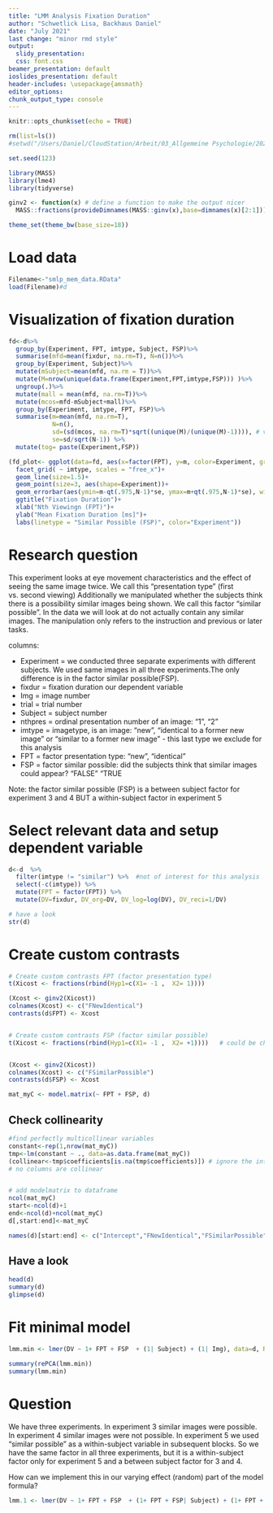 ```yaml
---
title: "LMM Analysis Fixation Duration"
author: "Schwetlick Lisa, Backhaus Daniel"
date: "July 2021"
last change: "minor rmd style"
output:
  slidy_presentation:
  css: font.css
beamer_presentation: default
ioslides_presentation: default
header-includes: \usepackage{amsmath}
editor_options:
chunk_output_type: console
---
```

  
  
```r
knitr::opts_chunk$set(echo = TRUE)

rm(list=ls())
#setwd("/Users/Daniel/CloudStation/Arbeit/03_Allgemeine Psychologie/2020/Lisa_Memory/SUBSET_SMLP/")

set.seed(123)

library(MASS)
library(lme4)
library(tidyverse)

ginv2 <- function(x) # define a function to make the output nicer
  MASS::fractions(provideDimnames(MASS::ginv(x),base=dimnames(x)[2:1]))

theme_set(theme_bw(base_size=18))
```

# Load data

```r
Filename<-"smlp_mem_data.RData"
load(Filename)#d
```

# Visualization of fixation duration

```r
fd<-d%>%
  group_by(Experiment, FPT, imtype, Subject, FSP)%>%
  summarise(mfd=mean(fixdur, na.rm=T), N=n())%>%
  group_by(Experiment, Subject)%>%
  mutate(mSubject=mean(mfd, na.rm = T))%>%
  mutate(M=nrow(unique(data.frame(Experiment,FPT,imtype,FSP))) )%>%
  ungroup(.)%>%
  mutate(mall = mean(mfd, na.rm=T))%>%
  mutate(mcos=mfd-mSubject+mall)%>%
  group_by(Experiment, imtype, FPT, FSP)%>%
  summarise(m=mean(mfd, na.rm=T),
            N=n(),
            sd=(sd(mcos, na.rm=T)*sqrt((unique(M)/(unique(M)-1)))), # von daniel
            se=sd/sqrt(N-1)) %>% 
  mutate(tog= paste(Experiment,FSP))
```


```r
(fd_plot<- ggplot(data=fd, aes(x=factor(FPT), y=m, color=Experiment, group=tog, linetype=FSP))+
  facet_grid( ~ imtype, scales = "free_x")+
  geom_line(size=1.5)+
  geom_point(size=3, aes(shape=Experiment))+
  geom_errorbar(aes(ymin=m-qt(.975,N-1)*se, ymax=m+qt(.975,N-1)*se), width=.2, size=.75)+ # confidence intervals
  ggtitle("Fixation Duration")+
  xlab("Nth Viewingn (FPT)")+
  ylab("Mean Fixation Duration [ms]")+
  labs(linetype = "Similar Possible (FSP)", color="Experiment"))
```

# Research question

This experiment looks at eye movement characteristics and the effect of seeing the same image twice.
We call this "presentation type" (first vs. second viewing)
Additionally we manipulated whether the subjects think  there is a possibility similar images being shown.
We call this factor "similar possible".
In the data we will look at do not actually contain any similar images. The manipulation only refers to the
instruction and previous or later tasks.

 
columns:

* Experiment = we conducted three separate experiments with different subjects. We used same images in all three experiments.The only difference is in the factor similar possible(FSP).
* fixdur = fixation duration our dependent variable
* Img = image number
* trial = trial number
* Subject = subject number
* nthpres = ordinal presentation number of an image: "1", "2"
* imtype = imagetype, is an image: "new", "identical to a former new image" or "similar to a former new image" - this last type we exclude for this analysis
* FPT = factor presentation type: "new", "identical" 
* FSP = factor similar possible: did the subjects think that similar images could appear? "FALSE" "TRUE

Note: the factor similar possible (FSP) is a between subject factor for experiment 3 and 4 
      BUT a within-subject factor in experiment 5


# Select relevant data and setup dependent variable

```r
d<-d  %>% 
  filter(imtype != "similar") %>%  #not of interest for this analysis
  select(-c(imtype)) %>% 
  mutate(FPT = factor(FPT)) %>% 
  mutate(DV=fixdur, DV_org=DV, DV_log=log(DV), DV_reci=1/DV) 

# have a look
str(d)
```


# Create custom contrasts

```r
# Create custom contrasts FPT (factor presentation type)
t(Xicost <- fractions(rbind(Hyp1=c(X1= -1 ,  X2= 1))))

(Xcost <- ginv2(Xicost))
colnames(Xcost) <- c("FNewIdentical")
contrasts(d$FPT) <- Xcost


# Create custom contrasts FSP (factor similar possible)
t(Xicost <- fractions(rbind(Hyp1=c(X1= -1 ,  X2= +1))))   # could be changed to treatment if this is of interest


(Xcost <- ginv2(Xicost))
colnames(Xcost) <- c("FSimilarPossible")
contrasts(d$FSP) <- Xcost

mat_myC <- model.matrix(~ FPT + FSP, d)
```

## Check collinearity

```r
#find perfectly multicollinear variables
constant<-rep(1,nrow(mat_myC))
tmp<-lm(constant ~ ., data=as.data.frame(mat_myC))
(collinear<-tmp$coefficients[is.na(tmp$coefficients)]) # ignore the intercept here
# no columns are collinear


# add modelmatrix to dataframe
ncol(mat_myC)
start<-ncol(d)+1
end<-ncol(d)+ncol(mat_myC)
d[,start:end]<-mat_myC

names(d)[start:end] <- c("Intercept","FNewIdentical","FSimilarPossible" )
```

## Have a look

```r
head(d)
summary(d)
glimpse(d)
```


# Fit minimal model

```r
lmm.min <- lmer(DV ~ 1+ FPT + FSP  + (1| Subject) + (1| Img), data=d, REML=FALSE)

summary(rePCA(lmm.min))
summary(lmm.min)
```


# Question

We have three experiments. In experiment 3 similar images were possible. In experiment 4 similar images were not possible.
In experiment 5 we used "similar possible" as a within-subject variable in subsequent blocks. 
So we have the same factor in all three experiments, but it is a within-subject factor only for experiment 5 and a between subject factor for 3 and 4.

How can we implement this in our varying effect (random) part of the model formula?

```r
lmm.1 <- lmer(DV ~ 1+ FPT + FSP  + (1+ FPT + FSP| Subject) + (1+ FPT + FSP| Img), data=d, REML=FALSE)
```